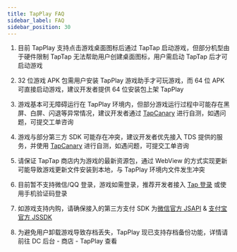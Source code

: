---
title: TapPlay FAQ
sidebar_label: FAQ
sidebar_position: 30
---

1. 目前 TapPlay 支持点击游戏桌面图标后通过 TapTap 启动游戏，但部分机型由于硬件限制 TapTap 无法帮助用户创建桌面图标，用户需启动 TapTap 后才可启动游戏
2. 32 位游戏 APK 包需用户安装 TapPlay 游戏助手才可玩游戏，而 64 位 APK可直接启动游戏，建议开发者提供 64 位安装包上架 TapPlay
3. 游戏基本可无障碍运行在 TapPlay 环境内，但部分游戏运行过程中可能存在黑屏、白屏、闪退等异常情况，建议开发者通过 [TapCanary](https://www.taptap.com/app/222711) 进行自测，如遇问题，可提交工单咨询
4. 游戏与部分第三方 SDK 可能存在冲突，建议开发者优先接入 TDS 提供的服务，并使用 [TapCanary](https://www.taptap.com/app/222711) 进行自测，如遇问题，可提交工单咨询
5. 请保证 TapTap 商店内为游戏的最新资源包，通过 WebView 的方式实现更新可能导致游戏更新文件安装到本地，与 TapPlay 环境内文件发生冲突
6. 目前暂不支持微信/QQ 登录，游戏如需登录，推荐开发者接入 [Tap 登录](/sdk/taptap-login/features/) 或使用手机验证码登录
7. 如游戏支持内购，请确保接入的第三方支付 SDK 为[微信官方 JSAPI](https://pay.weixin.qq.com/wiki/doc/api/H5.php?chapter=15_1) & [支付宝官方 JSSDK ](https://opendocs.alipay.com/open/203/105285)

8. 为避免用户卸载游戏导致存档丢失，TapPlay 现已支持存档备份功能，详情请前往 DC 后台 - 商店 - TapPlay 查看
